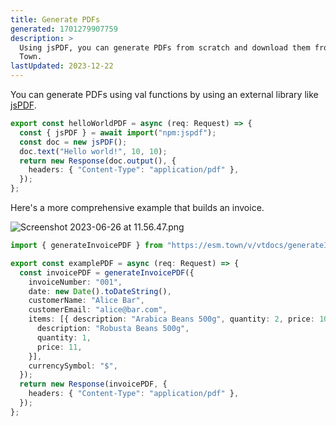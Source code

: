 ```yaml
---
title: Generate PDFs
generated: 1701279907759
description: >
  Using jsPDF, you can generate PDFs from scratch and download them from Val
  Town.
lastUpdated: 2023-12-22
---
```


You can generate PDFs using val functions by using an external library like [jsPDF](https://github.com/parallax/jsPDF).

```ts title="jsPDF usage example" val
export const helloWorldPDF = async (req: Request) => {
  const { jsPDF } = await import("npm:jspdf");
  const doc = new jsPDF();
  doc.text("Hello world!", 10, 10);
  return new Response(doc.output(), {
    headers: { "Content-Type": "application/pdf" },
  });
};
```

Here's a more comprehensive example that builds an invoice.

![Screenshot 2023-06-26 at 11.56.47.png](./generate-pdfs/screenshot_2023-06-26_at_115647.png)

```ts title="Invoice generator" val
import { generateInvoicePDF } from "https://esm.town/v/vtdocs/generateInvoicePDF?v=1";

export const examplePDF = async (req: Request) => {
  const invoicePDF = generateInvoicePDF({
    invoiceNumber: "001",
    date: new Date().toDateString(),
    customerName: "Alice Bar",
    customerEmail: "alice@bar.com",
    items: [{ description: "Arabica Beans 500g", quantity: 2, price: 10 }, {
      description: "Robusta Beans 500g",
      quantity: 1,
      price: 11,
    }],
    currencySymbol: "$",
  });
  return new Response(invoicePDF, {
    headers: { "Content-Type": "application/pdf" },
  });
};
```